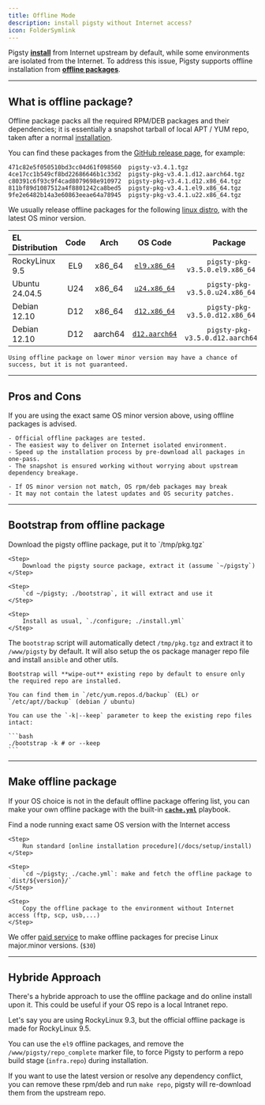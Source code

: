 ```yaml
---
title: Offline Mode
description: install pigsty without Internet access?
icon: FolderSymlink
---
```


Pigsty [**install**](/docs/setup/install) from Internet upstream by default, while some environments are isolated from the Internet.
To address this issue, Pigsty supports offline installation from [**offline packages**](#offline-package).


------

## What is offline package?

Offline package packs all the required RPM/DEB packages and their dependencies;
it is essentially a snapshot tarball of local APT / YUM repo, taken after a normal [installation](/docs/setup/install).

You can find these packages from the [GitHub release page](https://github.com/pgsty/pigsty/releases/latest), for example:

```
471c82e5f050510bd3cc04d61f098560  pigsty-v3.4.1.tgz
4ce17cc1b549cf8bd22686646b1c33d2  pigsty-pkg-v3.4.1.d12.aarch64.tgz
c80391c6f93c9f4cad8079698e910972  pigsty-pkg-v3.4.1.d12.x86_64.tgz
811bf89d1087512a4f8801242ca8bed5  pigsty-pkg-v3.4.1.el9.x86_64.tgz
9fe2e6482b14a3e60863eeae64a78945  pigsty-pkg-v3.4.1.u22.x86_64.tgz
```

We usually release offline packages for the following [linux distro](/docs/setup/linux), with the latest OS minor version.

| EL Distribution |                        Code                         |                          Arch                           |                                            OS Code                                            |               Package               |
|:----------------|:---------------------------------------------------:|:-------------------------------------------------------:|:---------------------------------------------------------------------------------------------:|:-----------------------------------:|
| RockyLinux 9.5  | <span className="font-bold text-sky-700">EL9</span> | <span className="font-bold text-sky-600">x86_64</span>  |  [`el9.x86_64`](https://github.com/pgsty/pigsty/blob/main/roles/node_id/vars/el9.x86_64.yml)  | `pigsty-pkg-v3.5.0.el9.x86_64.tgz`  |
| Ubuntu 24.04.5  | <span className="font-bold text-sky-700">U24</span> | <span className="font-bold text-sky-600">x86_64</span>  |  [`u24.x86_64`](https://github.com/pgsty/pigsty/blob/main/roles/node_id/vars/u24.x86_64.yml)  | `pigsty-pkg-v3.5.0.u24.x86_64.tgz`  |
| Debian 12.10    | <span className="font-bold text-sky-700">D12</span> | <span className="font-bold text-sky-600">x86_64</span>  |  [`d12.x86_64`](https://github.com/pgsty/pigsty/blob/main/roles/node_id/vars/d12.x86_64.yml)  | `pigsty-pkg-v3.5.0.d12.x86_64.tgz`  |
| Debian 12.10    | <span className="font-bold text-sky-700">D12</span> | <span className="font-bold text-red-600">aarch64</span> | [`d12.aarch64`](https://github.com/pgsty/pigsty/blob/main/roles/node_id/vars/d12.aarch64.yml) | `pigsty-pkg-v3.5.0.d12.aarch64.tgz` |


<Callout title="Offline Package in made for specific Linux OS Major.Minor Version" type="warn">

    Using offline package on lower minor version may have a chance of success, but it is not guaranteed.

</Callout>



--------

## Pros and Cons

If you are using the exact same OS minor version above, using offline packages is advised.

<Callout title="Advantages of using offline package" type="success">

    - Official offline packages are tested.
    - The easiest way to deliver on Internet isolated environment.
    - Speed up the installation process by pre-download all packages in one-pass.
    - The snapshot is ensured working without worrying about upstream dependency breakage.

</Callout>


<Callout title="Disadvantages of using offline package" type="warn">

    - If OS minor version not match, OS rpm/deb packages may break
    - It may not contain the latest updates and OS security patches.

</Callout>



------

## Bootstrap from offline package


<Steps>
    <Step>
        Download the pigsty offline package, put it to `/tmp/pkg.tgz`
    </Step>

    <Step>
        Download the pigsty source package, extract it (assume `~/pigsty`)
    </Step>

    <Step>
        `cd ~/pigsty; ./bootstrap`, it will extract and use it
    </Step>

    <Step>
        Install as usual, `./configure; ./install.yml`
    </Step>

</Steps>

The `bootstrap` script will automatically detect `/tmp/pkg.tgz` and extract it to `/www/pigsty` by default.
It will also setup the os package manager repo file and install `ansible` and other utils.

<Callout title="Where are my repo files?" type="warn">

    Bootstrap will **wipe-out** existing repo by default to ensure only the required repo are installed.

    You can find them in `/etc/yum.repos.d/backup` (EL) or `/etc/apt//backup` (debian / ubuntu)

</Callout>


<Callout title="If you want to keep your existing repo">

    You can use the `-k|--keep` parameter to keep the existing repo files intact:

    ```bash
    ./bootstrap -k # or --keep
    ```

</Callout>



------

## Make offline package

If your OS choice is not in the default offline package offering list,
you can make your own offline package with the built-in [**`cache.yml`**](https://github.com/pgsty/pigsty/blob/main/cache.yml) playbook.

<Steps>
    <Step>
        Find a node running exact same OS version with the Internet access
    </Step>

    <Step>
        Run standard [online installation procedure](/docs/setup/install)
    </Step>

    <Step>
        `cd ~/pigsty; ./cache.yml`: make and fetch the offline package to `dist/${version}/`
    </Step>

    <Step>
        Copy the offline package to the environment without Internet access (ftp, scp, usb,...)
    </Step>

</Steps>

We offer [paid service](/docs/about/service) to make offline packages for precise Linux major.minor versions. (`$30`)



------

## Hybride Approach

There's a hybride approach to use the offline package and do online install upon it.
This could be useful if your OS repo is a local Intranet repo.

Let's say you are using RockyLinux 9.3, but the official offline package is made for RockyLinux 9.5.

You can use the `el9` offline packages, and remove the `/www/pigsty/repo_complete` marker file,
to force Pigsty to perform a repo build stage (`infra.repo`) during installation.

If you want to use the latest version or resolve any dependency conflict, you can remove these rpm/deb and run `make repo`,
pigsty will re-download them from the upstream repo.

